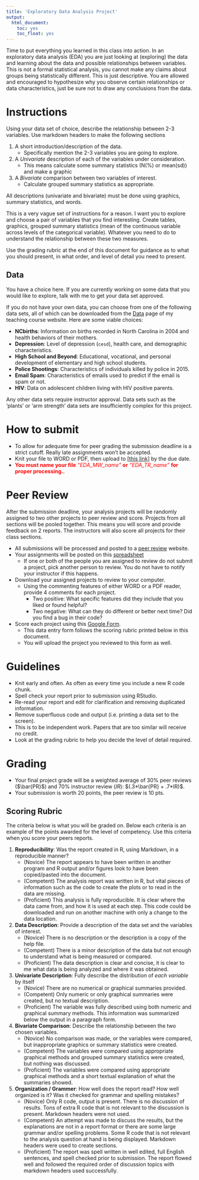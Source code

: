 ```yaml
---
title: 'Exploratory Data Analysis Project'
output:
  html_document:
    toc: yes
    toc_float: yes
---
```


Time to put everything you learned in this class into action. In an exploratory data analysis (EDA) you are just looking at (exploring) the data and learning about the data and possible relationships between variables. This is not a formal statistical analysis, you cannot make any claims about groups being statistically different. This is just descriptive. You are allowed and encouraged to hypothesize why you observe certain relationships or data characteristics, just be sure not to draw any conclusions from the data. 
 
# Instructions
Using your data set of choice, describe the relationship between 2-3 variables. 
Use markdown headers to make the following sections

1. A short introduction/description of the data. 
    - Specifically mention the 2-3 variables you are going to explore. 
2. A _Univariate_ description of each of the variables under consideration. 
    - This means calculate some summary statistics (N(%) or mean(sd)) and make a graphic
3. A _Bivariate_ comparison between two variables of interest. 
    - Calculate grouped summary statistics as appropriate. 
    

All descriptions (univariate and bivariate) must be done using graphics, summary statistics, and words. 


This is a very vague set of instructions for a reason. I want you to explore and choose a pair of variables that you find interesting. Create tables, graphics, grouped summary statistics (mean of the continuous variable across levels of the categorical variable). Whatever you need to do to understand the relationship between these two measures. 

Use the grading rubric at the end of this document for guidance as to what you should present, in what order, and level of detail you need to present.

## Data

You have a choice here. If you are currently working on some data that you would like to explore, talk with me to get your data set approved. 

If you do not have your own data, you can choose from one of the following data sets, all of which can be downloaded from the [Data](https://norcalbiostat.netlify.com/data/cleaned_data/) page of my teaching course website. Here are some viable choices: 


* **NCbirths**: Information on births recorded in North Carolina in 2004 and health behaviors of their mothers. 
* **Depression**: Level of depression (`cesd`), health care, and demographic characteristics. 
* **High School and Beyond**: Educational, vocational, and personal development of elementary and high school students. 
* **Police Shootings**: Characteristics of individuals killed by police in 2015. 
* **Email Spam**: Characteristics of emails used to predict if the email is spam or not. 
* **HIV**: Data on adolescent children living with HIV positive parents. 

Any other data sets require instructor approval. Data sets such as the 'plants' or 'arm strength' data sets are insufficiently complex for this project. 

# How to submit

* To allow for adequate time for peer grading the submission deadline is a strict cutoff. Really late assignments won't be accepted. 
* Knit your file to WORD or PDF, then upload to [[this link]](https://www.dropbox.com/request/CQ0LYIV7tABQAoZRJOZG) by the due date. 
* <span style="color:red">**You must name your file** _"EDA_MW_name"_ **or** _"EDA_TR_name"_ **for proper processing.**</span>. 


# Peer Review 

After the submission deadline, your analysis projects will be randomly assigned to two other projects to peer review and score. Projects from all sections will be pooled together. This means you will score and provide feedback on 2 reports. The instructors will also score all projects for their class sections.  

* All submissions will be processed and posted to a [peer review](https://norcalbiostat.github.io/peer_review/math130_eda.html) website. 
* Your assignments will be posted on this [spreadsheet](https://docs.google.com/spreadsheets/d/1GItQRInVYfLgIT25RqNMQI9L1_lwqz19EkcClVrdrGk/edit?usp=sharing)
    - If one or both of the people you are assigned to review do not submit a project, pick another person to review. You do not have to notify your instructor if this happens. 
* Download your assigned projects to review to your computer. 
    - Using the commenting features of either WORD or a PDF reader, provide 4 comments for each project. 
        - Two positive: What specific features did they include that you liked or found helpful? 
        - Two negative: What can they do different or better next time? Did you find a bug in their code? 
* Score each project using this [Google Form](https://goo.gl/forms/7I4zsYpSsiZpgKyH3). 
    - This data entry form follows the scoring rubric printed below in this document. 
    - You will upload the project you reviewed to this form as well. 


# Guidelines

* Knit early and often. As often as every time you include a new R code chunk. 
* Spell check your report prior to submission using RStudio. 
* Re-read your report and edit for clarification and removing duplicated information. 
* Remove superfluous code and output (i.e. printing a data set to the screen). 
* This is to be independent work. Papers that are too similar will receive no credit. 
* Look at the grading rubric to help you decide the level of detail required. 


# Grading 
* Your final project grade will be a weighted average of 30% peer reviews ($\bar{PR}$) and 70% instructor review ($IR$): $(.3*\bar{PR} + .7*IR)$. 
* Your submission is worth 20 points, the peer review is 10 pts. 


## Scoring Rubric
The criteria below is what you will be graded on. Below each criteria is an example of the points awarded for the level of competency. Use this criteria when you score your peers reports. 


1. **Reproducibility**: Was the report created in R, using Markdown, in a
   reproducible manner? 
    - (Novice) The report appears to have been written in another program and R
          output and/or figures look to have been copied/pasted into the document. 
    - (Competent)  The analysis report was written in R, but vital pieces of
          information such as the code to create the plots or to read in the data are missing. 
    - (Proficient) This analysis is fully reproducible. It is clear where the data came
           from, and how it is used at each step. This code could be downloaded
           and run on another machine with only a change to the data location. 

2. **Data Description**: Provide a description of the data set and the variables of interest. 
    - (Novice) There is no description or the description is a copy of the help file.
    - (Competent) There is a minor description of the data but not enough to understand
             what is being measured or compared. 
    - (Proficient) The data description is clear and concise, it is clear to me what data
             is being analyzed and where it was obtained. 

3. **Univariate Description**: Fully describe the distribution of _each variable_ by itself 
    - (Novice) There are no numerical or graphical summaries provided. 
    - (Competent) Only numeric or only graphical summaries were created, but no textual
             description. 
    - (Proficient) The variable was fully described using both numeric and graphical summary
             methods. This information was summarized below the output in a paragraph
             form. 
4. **Bivariate Comparison**: Describe the relationship between the two chosen variables. 
    - (Novice) No comparison was made, or the variables were compared, but
             inappropriate graphics or summary statistics were created. 
    - (Competent) The variables were compared using appropriate graphical methods and
             grouped summary statistics were created, but nothing was discussed. 
    - (Proficient) The variables were compared using appropriate graphical methods and
             a short textual explanation of what the summaries showed. 

5. **Organization / Grammer**: How well does the report read? How well organized is it? Was it checked for grammar and spelling mistakes? 
    - (Novice) Only R code, output is present. There is no discussion of results. 
             Tons of extra R code that is not relevant to the discussion is present. 
             Markdown headers were not used. 
    - (Competent)  An attempt was made to discuss the results, but the explanations are 
             not in a report format or there are some large grammar and/or spelling
             problems. Some R code that is not relevant to the analysis question at
             hand is being displayed. Markdown headers were used to create sections. 
    - (Proficient) The report was spell written in well edited, full English sentences, and
             spell checked prior to submission. The report flowed well and followed 
             the required order of discussion topics with markdown headers used successfully. 
 



